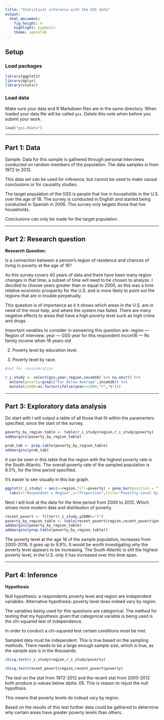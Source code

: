 ```yaml
---
title: "Statistical inference with the GSS data"
output: 
  html_document: 
    fig_height: 4
    highlight: pygments
    theme: spacelab
---
```


## Setup

### Load packages

```r
library(ggplot2)
library(dplyr)
library(statsr)
```

### Load data

Make sure your data and R Markdown files are in the same directory. When loaded
your data file will be called `gss`. Delete this note when before you submit 
your work. 

```r
load("gss.Rdata")
```



* * *

## Part 1: Data

Sample: Data for this sample is gathered through personal interviews conducted on random members of the population. The data samples is from 1972 to 2012. 

This data set can be used for inference, but cannot be used to make causal conclusions or for causality studies.

The target population of the GSS is people that live in households in the U.S. over the age of 18. The survey is conducted in English and started being conducted in Spanish in 2006. This survey only targets those that live households.

Conclusions can only be made for the target population. 

* * *

## Part 2: Research question

<strong>Research Quesiton: </strong>

Is a connection between a person's region of residence and chances of living in poverty at the age of 16? 

As this survey covers 40 years of data and there have been many region changes in that time, a subset of time will need to be chosen to analyze. I decided to choose years greater than or equal to 2000, as this was a time relative economic prosperity for the U.S. and is more likely to point out the regions that are in trouble perpetually.

This question is of importance as it it shows which areas in the U.S. are in need of the most help, and where the system has failed. There are many negative effects to areas that have a high poverty level such as high crime and drugs. 

Important varables to consider in asnwering this question are: 
region — Region of interview.
year — GSS year for this respondent
incom16 — Rs family income when 16 years old

2. Poverty level by education level. 

3. Poverty level by race. 

```r
#set for consideration

r_i_study <- select(gss,year,region,incom16) %>% na.omit() %>%
  mutate(poverty=grepl("Far Below Average",incom16)) %>%
  mutate(y2000=as.factor(ifelse(year>=2000,"Y","N")))
```

* * *

## Part 3: Exploratory data analysis

Do start with I will output a table of all those that fit within the paramerters specified, since the start of the survey. 

```r
poverty_by_region_table <- table(r_i_study$region,r_i_study$poverty)
addmargins(poverty_by_region_table)
```

```r
prob_tab <- prop.table(poverty_by_region_table)
addmargins(prob_tab)
```

It can be seen in this table that the region with the highest poverty rate is the South Atlantic. The overall poverty rate of the sampled population is 8.5%, for the time period specified. 

It's easier to see visually in this bar graph.

```r
ggplot(r_i_study) + aes(x=region,fill=poverty) + geom_bar(position = "fill") +
  labs(x="Respondent's Region",y="Proportion",title="Povertly Level by Region") 
```

Next I will look at the data for the time period from 2000 to 2012. Which shows more modern data and distribution of poverty.  

```r
recent_povert <- filter(r_i_study,y2000=="Y")
poverty_by_region_table <- table(recent_povert$region,recent_povert$poverty)
addmargins(poverty_by_region_table)
addmargins(prop.table(poverty_by_region_table))
```

The poverty level at the age 16 of the sample population, increases from 2000-2016, it goes up to 9.9%. It would be worth investigating why the poverty level appears to be increasing. The South Atlantic is still the highest poverty level, in the U.S. only it has increased over this time span. 




* * *

## Part 4: Inference

<strong>Hypothesis</strong>

Null hypothesis: a respondents poverty level and region are independent variables. 
Alternative hypothesis: poverty level does indeed vary by region. 

The variables being used for this questions are categorical. The method for testing that my hypothesis given that categorical variable is being used is the chi-squared test of independence. 

In order to conduct a chi-squared test certain conditions must be met: 

Sampled data must be independent. This is true based on the sampling methods. 
There needs to be a large enough sample size, which is true, as the sample size is in the thousands. 


```r
chisq.test(r_i_study$region,r_i_study$poverty)
```


```r
chisq.test(recent_povert$region,recent_povert$poverty)
```

The test on the stat from 1972-2012 and the recent stat from 2000-2012 both produce p-values below alpha .05. This is reason to rejust the null hypothisis. 

This means that poverty levels do indead vary by region. 

Based on the results of this test further data could be gathered to determine why certain areas have greater poverty levels than others. 

